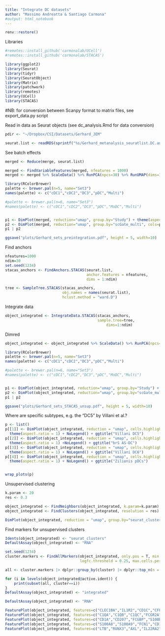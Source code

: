```yaml
---
title: "Integrate DC datasets"
author: "Massimo Andreatta & Santiago Carmona"
#output: html_notebook
---
```


```r
renv::restore()
```

Libraries
```r
#remotes::install_github('carmonalab/UCell')
#remotes::install_github('carmonalab/STACAS')

library(ggplot2)
library(Seurat)
library(tidyr)
library(SeuratObject)
library(Matrix)
library(patchwork)
library(remotes)
library(UCell)
library(STACAS)
```

#NB: for conversion between Scanpy format to matrix files, see export_data.py script

Read in data as Seurat objects (see dc_analysis.Rmd for data conversion)
```r
pdir <- "~/Dropbox/CSI/Datasets/Gerhard_JEM"

seurat.list <- readRDS(sprintf("%s/Gerhard_metanalysis_seuratlist.DC.anno.rds",pdir))
```

See batch effects
```r
merged <- Reduce(merge, seurat.list)

merged <- FindVariableFeatures(merged, nfeatures = 1000)
merged <- merged %>% ScaleData() %>% RunPCA(npcs=30) %>% RunUMAP(dims=1:30)

library(RColorBrewer)
palette <- brewer.pal(n=5, name="Set3")
names(palette) <- c("cDC1","cDC2","DC3","pDC","Multi")

#palette <- brewer.pal(n=6, name="Set3")
#names(palette) <- c("cDC1","cDC2","DC3","pDC","MoDC","Multi")


p1 <- DimPlot(merged, reduction="umap", group.by="Study") + theme(aspect.ratio = 1)
p2 <- DimPlot(merged, reduction="umap", group.by="scGate_multi", cols=palette) + theme(aspect.ratio = 1)
p1 | p2

ggsave("plots/Gerhard_sets_preintegration.pdf", height = 5, width=10)
```

Find anchors
```r
nfeatures=1000
ndim=30
set.seed(1234)
stacas_anchors <- FindAnchors.STACAS(seurat.list, 
                                     anchor.features = nfeatures,
                                     dims = 1:ndim)
```

```r
tree <- SampleTree.STACAS(stacas_anchors,
                          obj.names = names(seurat.list),
                          hclust.method = "ward.D")
```

Integrate data
```r
object_integrated <- IntegrateData.STACAS(stacas_anchors,
                                          sample.tree=tree,
                                              dims=1:ndim)
```

Dimred
```r
object_integrated <- object_integrated %>% ScaleData() %>% RunPCA(npcs=ndim) %>% RunUMAP(dims=1:ndim)
```

```r
library(RColorBrewer)
palette <- brewer.pal(n=5, name="Set3")
names(palette) <- c("cDC1","cDC2","DC3","pDC","Multi")

#palette <- brewer.pal(n=6, name="Set3")
#names(palette) <- c("cDC1","cDC2","DC3","pDC","MoDC","Multi")


p1 <- DimPlot(object_integrated, reduction="umap", group.by="Study") + theme(aspect.ratio = 1)
p2 <- DimPlot(object_integrated, reduction="umap", group.by="scGate_multi", cols=palette) + theme(aspect.ratio = 1)
p1 | p2

ggsave("plots/Gerhard_sets_STACAS_unsup.pdf", height = 5, width=10)
```

Where are specific subtypes, e.g. the "DC5" by Villani et al.?
```r
p <- list()
p[[1]] <- DimPlot(object_integrated, reduction = "umap", cells.highlight = which(object_integrated$state == "vi-DC5")) + 
  theme(aspect.ratio = 1) + NoLegend() + ggtitle("Villani DC5")
p[[2]] <- DimPlot(object_integrated, reduction = "umap", cells.highlight = which(object_integrated$state == "brS-AS DC")) + 
  theme(aspect.ratio = 1) +NoLegend() + ggtitle("brS AS-DC")
p[[3]] <- DimPlot(object_integrated, reduction = "umap", cells.highlight = which(object_integrated$state == "vi-DC6")) +
  theme(aspect.ratio = 1) + NoLegend() + ggtitle("Villani DC6")
p[[4]] <- DimPlot(object_integrated, reduction = "umap", cells.highlight = which(object_integrated$state == "zi-tpDC")) +
  theme(aspect.ratio = 1) + NoLegend() + ggtitle("Zilionis pDCs")


wrap_plots(p)
```

Unsupervised clustering
```r
k.param <- 20
res <- 0.3

object_integrated <- FindNeighbors(object_integrated, k.param=k.param)
object_integrated <- FindClusters(object_integrated, resolution = res)

DimPlot(object_integrated, reduction = "umap", group.by="seurat_clusters") + theme(aspect.ratio = 1)
```

Find markers for unsupervised clusters
```r
Idents(object_integrated) <- "seurat_clusters"
DefaultAssay(object_integrated) <- "RNA"

set.seed(1234)
cluster.markers <- FindAllMarkers(object_integrated, only.pos = T, min.pct = 0.1, min.diff.pct=0.1, 
                                  logfc.threshold = 0.25, max.cells.per.ident = 500, test.use="wilcox",base=exp(1))

all <- cluster.markers |> dplyr::group_by(cluster) |> dplyr::top_n(n = 50, wt = abs(avg_logFC))

for (i in levels(object_integrated@active.ident)) {
    print(subset(all, cluster==i))
}  
DefaultAssay(object_integrated) <- "integrated"

```

```r
DefaultAssay(object_integrated) <- "RNA"

FeaturePlot(object_integrated, features=c("CLEC10A","IL1R2","CD1C","CFP"))
FeaturePlot(object_integrated, features=c("C1QA","C1QB","C1QC","FCGR2A"))
FeaturePlot(object_integrated, features=c("CD1A","CD207","FCGBP","S100B"))
FeaturePlot(object_integrated, features=c("S100A8","S100A9","FCN1","CD14"))
FeaturePlot(object_integrated, features=c("LTB","RUNX3","AXL","IL22RA2"))

```
